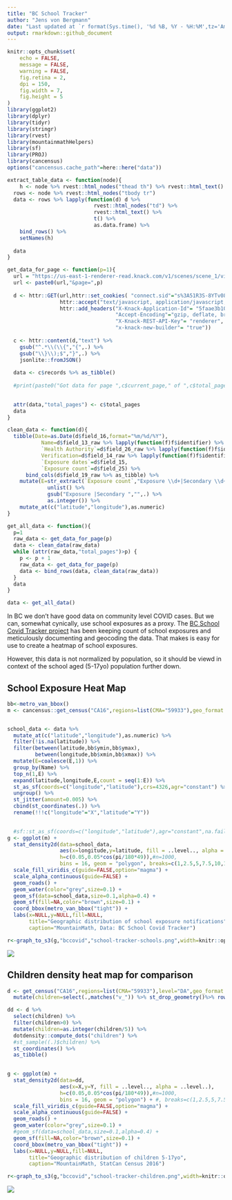 ```yaml
---
title: "BC School Tracker"
author: "Jens von Bergmann"
date: "Last updated at `r format(Sys.time(), '%d %B, %Y - %H:%M',tz='America/Vancouver')`"
output: rmarkdown::github_document
---
```


```r
knitr::opts_chunk$set(
	echo = FALSE,
	message = FALSE,
	warning = FALSE,
	fig.retina = 2,
	dpi = 150,
	fig.width = 7,
	fig.height = 5
)
library(ggplot2)
library(dplyr)
library(tidyr)
library(stringr)
library(rvest)
library(mountainmathHelpers)
library(sf)
library(PROJ)
library(cancensus)
options("cancensus.cache_path"=here::here("data"))

extract_table_data <- function(node){
    h <- node %>% rvest::html_nodes("thead th") %>% rvest::html_text()
  rows <- node %>% rvest::html_nodes("tbody tr")
  data <- rows %>% lapply(function(d) d %>% 
                            rvest::html_nodes("td") %>% 
                            rvest::html_text() %>% 
                            t() %>% 
                            as.data.frame) %>%
    bind_rows() %>%
    setNames(h)
  
  data
}
```

```r
get_data_for_page <- function(p=1){
  url = "https://us-east-1-renderer-read.knack.com/v1/scenes/scene_1/views/view_3/records?callback=jQuery17201415845315599671_1606757085608&format=both&rows_per_page=100&sort_field=field_16&sort_order=desc&_=1606757085628"
  url <- paste0(url,"&page=",p)
  
  d <- httr::GET(url,httr::set_cookies( "connect.sid"="s%3A51R3S-8YTv08QV_IejVfqJsW1RxnUdln.WuHEEIrAF6niDEAB3MWgjvWA%2FkzArewbBDZ%2FppCUdVY"),
                 httr::accept("text/javascript, application/javascript, application/ecmascript, application/x-ecmascript, */*; q=0.01"),
                 httr::add_headers("X-Knack-Application-Id"= "5faae3b10442ac00165da195",
                                   "Accept-Encoding"="gzip, deflate, br",
                                   "X-Knack-REST-API-Key"= "renderer",
                                   "x-knack-new-builder"= "true"))
  
  c <- httr::content(d,"text") %>%
    gsub("^.*\\(\\{","{",.) %>%
    gsub("\\}\\);$","}",.) %>%
    jsonlite::fromJSON()
  
  data <- c$records %>% as_tibble()
  
  #print(paste0("Got data for page ",c$current_page," of ",c$total_pages))

  
  attr(data,"total_pages") <- c$total_pages
  data 
}

clean_data <- function(d){
  tibble(Date=as.Date(d$field_16,format="%m/%d/%Y"),
           Name=d$field_13_raw %>% lapply(function(f)f$identifier) %>% as.character,
           `Health Authority`=d$field_26_raw %>% lapply(function(f)f$identifier) %>% as.character,
           Verification=d$field_14_raw %>% lapply(function(f)f$identifier) %>% as.character,
           `Exposure dates`=d$field_15,
           `Exposure count`=d$field_25) %>%
      bind_cols(d$field_19_raw %>% as_tibble) %>%
    mutate(E=str_extract(`Exposure count`,"Exposure \\d+|Secondary \\d+") %>% 
             unlist() %>% 
             gsub("Exposure |Secondary ","",.) %>% 
             as.integer()) %>%
    mutate_at(c("latitude","longitude"),as.numeric)
}

get_all_data <- function(){
  p=1
  raw_data <- get_data_for_page(p)
  data <- clean_data(raw_data)
  while (attr(raw_data,"total_pages")>p) {
    p <- p + 1
    raw_data <- get_data_for_page(p)
    data <- bind_rows(data, clean_data(raw_data))
  }
  data
}

data <- get_all_data()
```

In BC we don't have good data on community level COVID cases. But we can, somewhat cynically, use school exposures as a proxy. The [BC School Covid Tracker project](https://bcschoolcovidtracker.knack.com/bc-school-covid-tracker#home/) has been keeping count of school exposures and meticulously documenting and geocoding the data. That makes is easy for use to create a heatmap of school exposures.

However, this data is not normalized by population, so it should be viewd in context of the school aged (5-17yo) population further down.

## School Exposure Heat Map

```r
bb<-metro_van_bbox()
m <- cancensus::get_census("CA16",regions=list(CMA="59933"),geo_format = "sf",level="CSD")


school_data <- data %>%
  mutate_at(c("latitude","longitude"),as.numeric) %>%
  filter(!is.na(latitude)) %>%
  filter(between(latitude,bb$ymin,bb$ymax),
         between(longitude,bb$xmin,bb$xmax)) %>%
  mutate(E=coalesce(E,1)) %>%
  group_by(Name) %>%
  top_n(1,E) %>%
  expand(latitude,longitude,E,count = seq(1:E)) %>%
  st_as_sf(coords=c("longitude","latitude"),crs=4326,agr="constant") %>%
  ungroup() %>%
  st_jitter(amount=0.005) %>%
  cbind(st_coordinates(.)) %>%
  rename(!!!c("longitude"="X","latitude"="Y"))

  
  #sf::st_as_sf(coords=c("longitude","latitude"),agr="constant",na.fail = FALSE) %>%
g <- ggplot(m) +
  stat_density2d(data=school_data,
                 aes(x=longitude,y=latitude, fill = ..level.., alpha = ..level..),
                 h=c(0.05,0.05*cos(pi/180*49)),#n=1000,
                 bins = 16, geom = "polygon", breaks=c(1,2.5,5,7.5,10,15,20,25,30,40,50,60)) +
  scale_fill_viridis_c(guide=FALSE,option="magma") +
  scale_alpha_continuous(guide=FALSE) +
  geom_roads() +
  geom_water(color="grey",size=0.1) +
  geom_sf(data=school_data,size=0.1,alpha=0.4) +
  geom_sf(fill=NA,color="brown",size=0.1) +
  coord_bbox(metro_van_bbox("tight")) +
  labs(x=NULL,y=NULL,fill=NULL,
       title="Geographic distribution of school exposure notifications",
       caption="MountainMath, Data: BC School Covid Tracker")

r<-graph_to_s3(g,"bccovid","school-tracker-schools.png",width=knitr::opts_chunk$get('fig.width'),height=knitr::opts_chunk$get('fig.height'))

```
![](https://bccovid.s3.ca-central-1.amazonaws.com/school-tracker-schools.png)


## Children density heat map for comparison

```r
d <- get_census("CA16",regions=list(CMA="59933"),level="DA",geo_format = "sf",vectors=c("v_CA16_25","v_CA16_43","v_CA16_67","v_CA16_70","v_CA16_73"),labels="short") %>%
  mutate(children=select(.,matches("v_")) %>% st_drop_geometry()%>% rowSums(na.rm=TRUE)) 

dd <- d %>% 
  select(children) %>%
  filter(children>0) %>%
  mutate(children=as.integer(children/5)) %>%
  dotdensity::compute_dots("children") %>%
  #st_sample((.)$children) %>%
  st_coordinates() %>%
  as_tibble()
  

g <- ggplot(m) +
  stat_density2d(data=dd,
                 aes(x=X,y=Y, fill = ..level.., alpha = ..level..),
                 h=c(0.05,0.05*cos(pi/180*49)),#n=1000,
                 bins = 16, geom = "polygon") + #, breaks=c(1,2.5,5,7.5,10,12.5,15,17.5,20,25,30,35)) +
  scale_fill_viridis_c(guide=FALSE,option="magma") +
  scale_alpha_continuous(guide=FALSE) +
  geom_roads() +
  geom_water(color="grey",size=0.1) +
  #geom_sf(data=school_data,size=0.1,alpha=0.4) +
  geom_sf(fill=NA,color="brown",size=0.1) +
  coord_bbox(metro_van_bbox("tight")) +
  labs(x=NULL,y=NULL,fill=NULL,
       title="Geographic distribution of children 5-17yo",
       caption="MountainMath, StatCan Census 2016")

r<-graph_to_s3(g,"bccovid","school-tracker-children.png",width=knitr::opts_chunk$get('fig.width'),height=knitr::opts_chunk$get('fig.height'))

```
![](https://bccovid.s3.ca-central-1.amazonaws.com/school-tracker-children.png)


